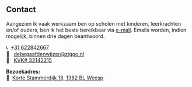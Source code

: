 ## Contact

Aangezien ik vaak werkzaam ben op scholen met kinderen, leerkrachten en/of ouders, ben ik het beste bereikbaar via [e-mail](mailto:debegaafdenwijzer@ziggo.nl). Emails worden, indien mogelijk, binnen drie dagen beantwoord.

📞&nbsp; [+31 622842667](tel:+3622842667) <br>
📧 &nbsp; [debegaafdenwijzer@ziggo.nl](mailto:debegaafdenwijzer@ziggo.nl) <br>
🏢 &nbsp; [KVK# 32142215](https://www.kvk.nl/bestellen/#/32142215000005400449?origin=search)

**Bezoekadres:** <br> 
📍&nbsp; [Korte Stammerdijk 18, 1382 BL Weesp](https://maps.app.goo.gl/hTRz12Uv5w4RFpuU9) <br>
